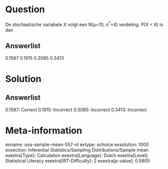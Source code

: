 Question
========

De stochastische variabele X volgt een N(μ=10, σ^²^=4) verdeling. P(X \<
8) is dan

Answerlist
----------

0.1587
0.1915
0.3085
0.3413

Solution
========

Answerlist
----------

0.1587: Correct
0.1915: Incorrect
0.3085: Incorrect
0.3413: Incorrect

Meta-information
================
exname: uva-sample-mean-557-nl
extype: schoice
exsolution: 1000
exsection: Inferential Statistics/Sampling Distributions/Sample mean
exextra[Type]: Calculation
exextra[Language]: Dutch
exextra[Level]: Statistical Literacy
exextra[IRT-Difficulty]: 2
exextra[p-value]: 0.5905
